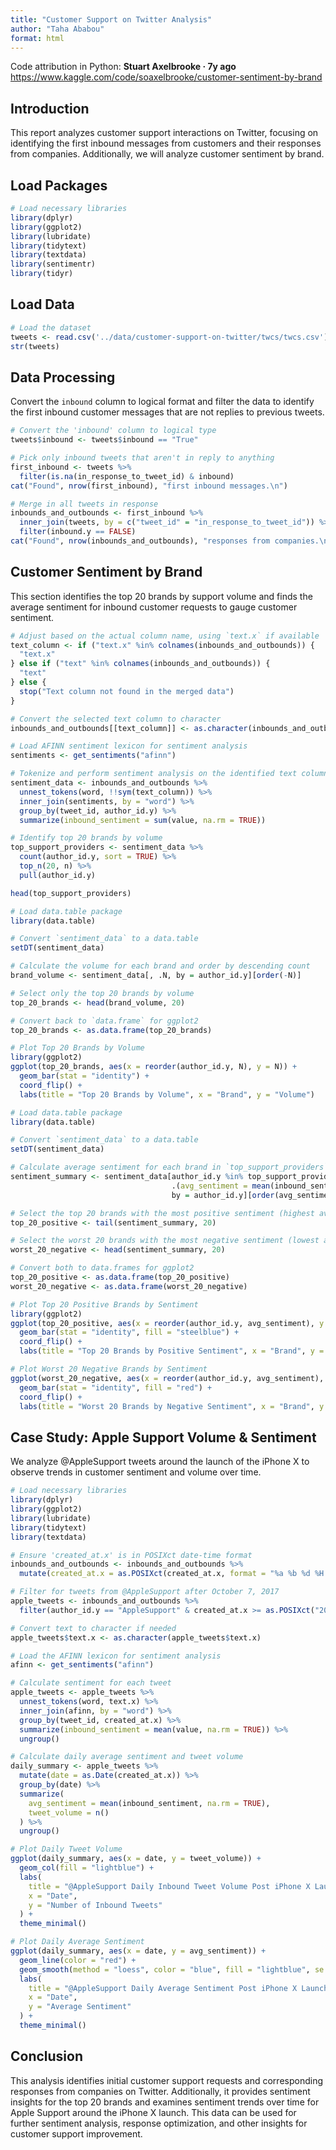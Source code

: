 ```yaml
---
title: "Customer Support on Twitter Analysis"
author: "Taha Ababou"
format: html
---
```


Code attribution in Python: **Stuart Axelbrooke · 7y ago**
<https://www.kaggle.com/code/soaxelbrooke/customer-sentiment-by-brand>


## Introduction

This report analyzes customer support interactions on Twitter, focusing on identifying the first inbound messages from customers and their responses from companies. Additionally, we will analyze customer sentiment by brand.

## Load Packages

```r
# Load necessary libraries
library(dplyr)
library(ggplot2)
library(lubridate)
library(tidytext)
library(textdata)
library(sentimentr)
library(tidyr)
```

## Load Data

```r
# Load the dataset
tweets <- read.csv('../data/customer-support-on-twitter/twcs/twcs.csv')
str(tweets)
```

## Data Processing

Convert the `inbound` column to logical format and filter the data to identify the first inbound customer messages that are not replies to previous tweets.

```r
# Convert the 'inbound' column to logical type
tweets$inbound <- tweets$inbound == "True"

# Pick only inbound tweets that aren't in reply to anything
first_inbound <- tweets %>%
  filter(is.na(in_response_to_tweet_id) & inbound)
cat("Found", nrow(first_inbound), "first inbound messages.\n")

# Merge in all tweets in response
inbounds_and_outbounds <- first_inbound %>%
  inner_join(tweets, by = c("tweet_id" = "in_response_to_tweet_id")) %>%
  filter(inbound.y == FALSE)
cat("Found", nrow(inbounds_and_outbounds), "responses from companies.\n")
```

## Customer Sentiment by Brand

This section identifies the top 20 brands by support volume and finds the average sentiment for inbound customer requests to gauge customer sentiment.

```r
# Adjust based on the actual column name, using `text.x` if available
text_column <- if ("text.x" %in% colnames(inbounds_and_outbounds)) {
  "text.x"
} else if ("text" %in% colnames(inbounds_and_outbounds)) {
  "text"
} else {
  stop("Text column not found in the merged data")
}

# Convert the selected text column to character
inbounds_and_outbounds[[text_column]] <- as.character(inbounds_and_outbounds[[text_column]])

# Load AFINN sentiment lexicon for sentiment analysis
sentiments <- get_sentiments("afinn")

# Tokenize and perform sentiment analysis on the identified text column
sentiment_data <- inbounds_and_outbounds %>%
  unnest_tokens(word, !!sym(text_column)) %>%
  inner_join(sentiments, by = "word") %>%
  group_by(tweet_id, author_id.y) %>%
  summarize(inbound_sentiment = sum(value, na.rm = TRUE))
```

```r
# Identify top 20 brands by volume
top_support_providers <- sentiment_data %>%
  count(author_id.y, sort = TRUE) %>%
  top_n(20, n) %>%
  pull(author_id.y)

head(top_support_providers)

```


```r
# Load data.table package
library(data.table)

# Convert `sentiment_data` to a data.table
setDT(sentiment_data)

# Calculate the volume for each brand and order by descending count
brand_volume <- sentiment_data[, .N, by = author_id.y][order(-N)]

# Select only the top 20 brands by volume
top_20_brands <- head(brand_volume, 20)

# Convert back to `data.frame` for ggplot2
top_20_brands <- as.data.frame(top_20_brands)

# Plot Top 20 Brands by Volume
library(ggplot2)
ggplot(top_20_brands, aes(x = reorder(author_id.y, N), y = N)) +
  geom_bar(stat = "identity") +
  coord_flip() +
  labs(title = "Top 20 Brands by Volume", x = "Brand", y = "Volume")

```

```r
# Load data.table package
library(data.table)

# Convert `sentiment_data` to a data.table
setDT(sentiment_data)

# Calculate average sentiment for each brand in `top_support_providers`
sentiment_summary <- sentiment_data[author_id.y %in% top_support_providers, 
                                    .(avg_sentiment = mean(inbound_sentiment, na.rm = TRUE)), 
                                    by = author_id.y][order(avg_sentiment)]

# Select the top 20 brands with the most positive sentiment (highest avg_sentiment)
top_20_positive <- tail(sentiment_summary, 20)

# Select the worst 20 brands with the most negative sentiment (lowest avg_sentiment)
worst_20_negative <- head(sentiment_summary, 20)

# Convert both to data.frames for ggplot2
top_20_positive <- as.data.frame(top_20_positive)
worst_20_negative <- as.data.frame(worst_20_negative)

# Plot Top 20 Positive Brands by Sentiment
library(ggplot2)
ggplot(top_20_positive, aes(x = reorder(author_id.y, avg_sentiment), y = avg_sentiment)) +
  geom_bar(stat = "identity", fill = "steelblue") +
  coord_flip() +
  labs(title = "Top 20 Brands by Positive Sentiment", x = "Brand", y = "Average Sentiment")

# Plot Worst 20 Negative Brands by Sentiment
ggplot(worst_20_negative, aes(x = reorder(author_id.y, avg_sentiment), y = avg_sentiment)) +
  geom_bar(stat = "identity", fill = "red") +
  coord_flip() +
  labs(title = "Worst 20 Brands by Negative Sentiment", x = "Brand", y = "Average Sentiment")

```

## Case Study: Apple Support Volume & Sentiment

We analyze \@AppleSupport tweets around the launch of the iPhone X to observe trends in customer sentiment and volume over time.

```r
# Load necessary libraries
library(dplyr)
library(ggplot2)
library(lubridate)
library(tidytext)
library(textdata)

# Ensure 'created_at.x' is in POSIXct date-time format
inbounds_and_outbounds <- inbounds_and_outbounds %>%
  mutate(created_at.x = as.POSIXct(created_at.x, format = "%a %b %d %H:%M:%S %z %Y", tz = "UTC"))

# Filter for tweets from @AppleSupport after October 7, 2017
apple_tweets <- inbounds_and_outbounds %>%
  filter(author_id.y == "AppleSupport" & created_at.x >= as.POSIXct("2017-10-07", tz = "UTC"))

# Convert text to character if needed
apple_tweets$text.x <- as.character(apple_tweets$text.x)

# Load the AFINN lexicon for sentiment analysis
afinn <- get_sentiments("afinn")

# Calculate sentiment for each tweet
apple_tweets <- apple_tweets %>%
  unnest_tokens(word, text.x) %>%
  inner_join(afinn, by = "word") %>%
  group_by(tweet_id, created_at.x) %>%
  summarize(inbound_sentiment = mean(value, na.rm = TRUE)) %>%
  ungroup()

# Calculate daily average sentiment and tweet volume
daily_summary <- apple_tweets %>%
  mutate(date = as.Date(created_at.x)) %>%
  group_by(date) %>%
  summarize(
    avg_sentiment = mean(inbound_sentiment, na.rm = TRUE),
    tweet_volume = n()
  ) %>%
  ungroup()

# Plot Daily Tweet Volume
ggplot(daily_summary, aes(x = date, y = tweet_volume)) +
  geom_col(fill = "lightblue") +
  labs(
    title = "@AppleSupport Daily Inbound Tweet Volume Post iPhone X Launch",
    x = "Date",
    y = "Number of Inbound Tweets"
  ) +
  theme_minimal()

# Plot Daily Average Sentiment
ggplot(daily_summary, aes(x = date, y = avg_sentiment)) +
  geom_line(color = "red") +
  geom_smooth(method = "loess", color = "blue", fill = "lightblue", se = TRUE) +
  labs(
    title = "@AppleSupport Daily Average Sentiment Post iPhone X Launch",
    x = "Date",
    y = "Average Sentiment"
  ) +
  theme_minimal()


```

## Conclusion

This analysis identifies initial customer support requests and corresponding responses from companies on Twitter. Additionally, it provides sentiment insights for the top 20 brands and examines sentiment trends over time for Apple Support around the iPhone X launch. This data can be used for further sentiment analysis, response optimization, and other insights for customer support improvement.
